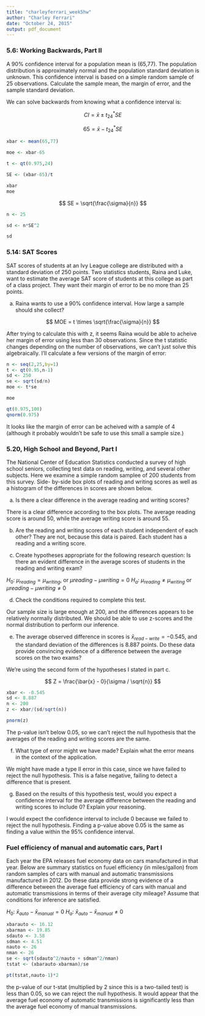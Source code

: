 ```yaml
---
title: "charleyferrari_week5hw"
author: "Charley Ferrari"
date: "October 24, 2015"
output: pdf_document
---
```


### 5.6: Working Backwards, Part II ###

A 90% confidence interval for a population mean is (65,77). The population 
distribution is approximately normal and the population standard deviation is 
unknown.  This confidence interval is based on a simple random sample of 25 
observations. Calculate the sample mean, the margin of error, and the sample 
standard deviation.

We can solve backwards from knowing what a confidence interval is:

$$ CI = \bar{x} \pm t_{24}^{*} SE $$

$$ 65 = \bar{x} - t_{24}^{*} SE $$

```r

xbar <- mean(65,77)

moe <- xbar-65

t <- qt(0.975,24)

SE <- (xbar-65)/t

xbar
moe

```

$$ SE = \sqrt{\frac{\sigma}{n}} $$

```r

n <- 25

sd <- n*SE^2

sd

```


### 5.14: SAT Scores ###

SAT scores of students at an Ivy League college are distributed with a standard 
deviation of 250 points. Two statistics students, Raina and Luke, want to 
estimate the average SAT score of students at this college as part of a class 
project. They want their margin of error to be no more than 25 points.

a. Raina wants to use a 90% confidence interval. How large a sample should she 
collect?

$$ MOE = t \times \sqrt{\frac{\sigma}{n}} $$

After trying to calculate this with z, it seems Raina would be able to acheive 
her margin of error using less than 30 observations. Since the t statistic 
changes depending on the number of observations, we can't just solve this 
algebraically. I'll calculate a few versions of the margin of error:

```r

n <- seq(2,25,by=1)
t <- qt(0.95,n-1)
sd <- 250
se <- sqrt(sd/n)
moe <- t*se

moe

qt(0.975,100)
qnorm(0.975)

```


It looks like the margin of error can be acheived with a sample of 4 (although 
it probably wouldn't be safe to use this small a sample size.)

### 5.20, High School and Beyond, Part I ###

The National Center of Education Statistics conducted a survey of high school 
seniors, collecting test data on reading, writing, and several other subjects.
Here we examine a simple random samplee of 200 students from this survey. Side-
by-side box plots of reading and writing scores as well as a histogram of the 
differences in scores are shown below.

a. Is there a clear difference in the average reading and writing scores? 

There is a clear difference according to the box plots. The average reading 
score is around 50, while the average writing score is around 55.

b. Are the reading and writing scores of each student independent of each other?
They are not, because this data is paired. Each student has a reading and a 
writing score.

c.  Create hypotheses appropriate for the following research question: Is there 
an evident difference in the average scores of students in the reading and 
writing exam?

$H_0$: $\mu_{reading} = \mu_{writing}$, or $\mu{reading} - \mu{writing} = 0$
$H_a$: $\mu_{reading} \neq \mu_{writing}$ or $\mu{reading} - \mu{writing} \neq 0$

d. Check the conditions required to complete this test.

Our sample size is large enough at 200, and the differences appears to be 
relatively normally distributed. We should be able to use z-scores and the 
normal distribution to perform our inference.

e. The average observed difference in scores is $\bar{x}_{read-write} = -0.545$, 
and the standard deviation of the differences is 8.887 points. Do these data 
provide convincing evidence of a difference between the average scores on the 
two exams?

We're using the second form of the hypotheses I stated in part c.

$$ Z = \frac{\bar{x} - 0}{\sigma / \sqrt{n}} $$

```r

xbar <- -0.545
sd <- 8.887
n <- 200
z <- xbar/(sd/sqrt(n))

pnorm(z)

```

The p-value isn't below 0.05, so we can't reject the null hypothesis that the 
averages of the reading and writing scores are the same.

f. What type of error might we have made? Explain what the error means in the 
context of the application.

We might have made a type II error in this case, since we have failed to reject 
the null hypothesis. This is a false negative, failing to detect a difference 
that is present.

g. Based on the results of this hypothesis test, would you expect a confidence 
interval for the average difference between the reading and writing scores to 
include 0? Explain your reasoning.

I would expect the confidence interval to include 0 because we failed to reject 
the null hypothesis. Finding a p-value above 0.05 is the same as finding a value 
within the 95% confidence interval.

### Fuel efficiency of manual and automatic cars, Part I ###

Each year the EPA releases fuel economy data on cars manufactured in that year. 
Below are summary statistics on fuuel efficiency (in miles/gallon) from random 
samples of cars with manual and automatic transmissions manufactured in 2012. Do 
these data provide strong evidence of a difference between the average fuel 
efficiency of cars with manual and automatic transmissions in terms of their 
average city mileage? Assume that conditions for inference are satisfied.

$H_0$: $\bar{x}_{auto} - \bar{x}_{manual} = 0$
$H_a$: $\bar{x}_{auto} - \bar{x}_{manual} \neq 0$

```r

xbarauto <- 16.12
xbarman <- 19.85
sdauto <- 3.58
sdman <- 4.51
nauto <- 26
nman <- 26
se <- sqrt(sdauto^2/nauto + sdman^2/nman)
tstat <- (xbarauto-xbarman)/se

pt(tstat,nauto-1)*2

```

the p-value of our t-stat (multiplied by 2 since this is a two-tailed test) is 
less than 0.05, so we can reject the null hypothesis. It would appear that the 
average fuel economy of automatic transmissions is significantly less than the 
average fuel economy of manual transmissions.


